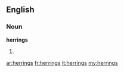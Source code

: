 ==English==

===Noun===
'''herrings'''

# {{plural of|herring}}

[[ar:herrings]]
[[fr:herrings]]
[[it:herrings]]
[[my:herrings]]